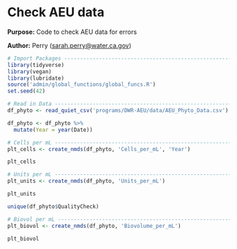 # Check AEU data

**Purpose:** Code to check AEU data for errors

**Author:** Perry ([sarah.perry\@water.ca.gov](mailto:sarah.perry@water.ca.gov){.email})

```r
# Import Packages ---------------------------------------------------------
library(tidyverse)
library(vegan)
library(lubridate)
source('admin/global_functions/global_funcs.R')
set.seed(42)

# Read in Data ---------------------------------------------------------
df_phyto <- read_quiet_csv('programs/DWR-AEU/data/AEU_Phyto_Data.csv')

df_phyto <- df_phyto %>%
  mutate(Year = year(Date))
```

```r
# Cells per mL ---------------------------------------------------------
plt_cells <- create_nmds(df_phyto, 'Cells_per_mL', 'Year')

plt_cells
```

```r
# Units per mL ---------------------------------------------------------
plt_units <- create_nmds(df_phyto, 'Units_per_mL')

plt_units

unique(df_phyto$QualityCheck)
```

```r
# Biovol per mL ---------------------------------------------------------
plt_biovol <- create_nmds(df_phyto, 'Biovolume_per_mL')

plt_biovol
```
